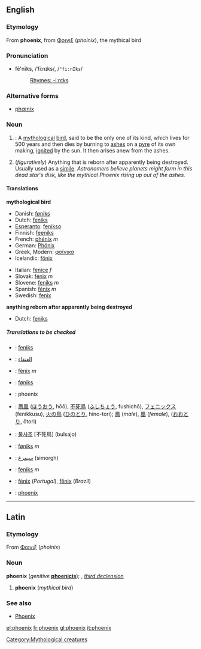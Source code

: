 :{{see|Phoenix}}
==English==
[[Category:Mythological creatures]]
===Etymology===
From {{L.}} '''phoenix''', from {{Gr.}} [[Φοινιξ]] (''phoinix''), the mythical bird
===Pronunciation===
*fē'nĭks, /ˈfiːnɪks/, /<tt>"fi:nIks</tt>/
*:[[Rhymes:English:-iːnɪks|Rhymes: -iːnɪks]]

===Alternative forms===
*[[phœnix]]

===Noun===
{{wikipedia}}
{{en-noun-reg-es}}

#{{mythology}}: A [[mythological]] [[bird]], said to be the only one of its kind, which lives for 500 years and then dies by burning to [[ash]]es on a [[pyre]] of its own making, [[ignite]]d by the sun.  It then arises anew from the ashes.
# (''figuratively'') Anything that is reborn after apparently being destroyed. Usually used as a [[simile]]. ''Astronomers believe planets might form in this dead star's disk, like the mythical Phoenix rising up out of the ashes.''

====Translations====
'''mythological bird'''
{{top}}
*Danish: [[føniks]] {{c}}
*Dutch: [[feniks]] {{m}}
*[[Esperanto]]: [[fenikso]]
*Finnish: [[feeniks]]
*French: [[phénix]] ''m''
*German: [[Phönix]]
*Greek, Modern: [[φοίνικα]]
*Icelandic: [[fönix]]
{{mid}}
*Italian: [[fenice]] ''f''
*Slovak: [[fénix#Slovak|fénix]] ''m''
*Slovene: [[feniks]] ''m''
*Spanish: [[fénix]] ''m''
*Swedish: [[fenix]] {{c}}
{{bottom}}

'''anything reborn after apparently being destroyed'''
{{top}}
*Dutch: [[feniks]] {{m}}
{{mid}}
{{bottom}}

=====Translations to be checked=====
<!--Remove this section once all of the translations below have been moved into the tables above.-->
{{checktrans}}
*{{ttbc|Afrikaans}}: [[feniks]]
*{{ttbc|Arabic}}: [[العنقاء]]
*{{ttbc|Catalan}}: [[fènix]] ''m''
*{{ttbc|Faroese}}: [[føniks]]
*{{ttbc|Indonesian}}: phoenix
*{{ttbc|Japanese}}: [[鳳凰]] ([[ほうおう]], hōō), [[不死鳥]] ([[ふしちょう]], fushichō), [[フェニックス]] (fenikkusu), [[火の鳥]] ([[ひのとり]], hino-tori); [[鳳]] (''male''), [[凰]] (''female''), ([[おおとり]], ōtori)
*{{ttbc|Korean}}: [[불사조]] [不死鳥] (bulsajo)
*{{ttbc|Norwegian}}: [[føniks]] ''m''
*{{ttbc|Persian}}: [[سیمرغ]] (simorgh)
*{{ttbc|Polish}}: [[feniks]] ''m''
*{{ttbc|Portuguese}}: [[fénix]] (''Portugal''), [[fênix]] (''Brazil'')
*{{ttbc|Romanian}}: [[phoenix#Romanian|phoenix]]

----

==Latin==
===Etymology===
From {{Gr.}} [[Φοινιξ]] (''phoinix'')
===Noun===
'''phoenix''' (''genitive'' '''[[phoenicis]]'''); {{m}}, ''[[Wiktionary Appendix:Latin third declension|third declension]]''

# '''phoenix''' (''mythical bird'')

===See also===
*[[Phoenix#Latin|Phoenix]]

[[el:phoenix]]
[[fr:phoenix]]
[[gl:phoenix]]
[[it:phoenix]]